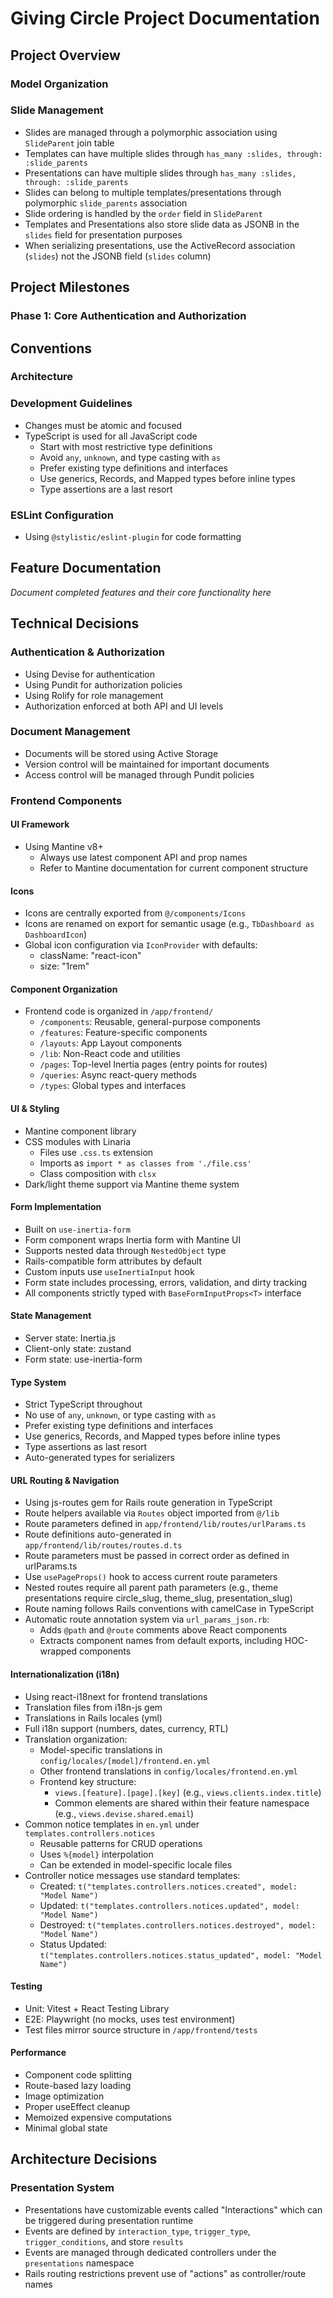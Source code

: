 # Giving Circle Project Documentation

## Project Overview

### Model Organization

### Slide Management
- Slides are managed through a polymorphic association using `SlideParent` join table
- Templates can have multiple slides through `has_many :slides, through: :slide_parents`
- Presentations can have multiple slides through `has_many :slides, through: :slide_parents`
- Slides can belong to multiple templates/presentations through polymorphic `slide_parents` association
- Slide ordering is handled by the `order` field in `SlideParent`
- Templates and Presentations also store slide data as JSONB in the `slides` field for presentation purposes
- When serializing presentations, use the ActiveRecord association (`slides`) not the JSONB field (`slides` column)

## Project Milestones

### Phase 1: Core Authentication and Authorization

## Conventions
### Architecture

### Development Guidelines
- Changes must be atomic and focused
- TypeScript is used for all JavaScript code
  - Start with most restrictive type definitions
  - Avoid `any`, `unknown`, and type casting with `as`
  - Prefer existing type definitions and interfaces
  - Use generics, Records, and Mapped types before inline types
  - Type assertions are a last resort

### ESLint Configuration
- Using `@stylistic/eslint-plugin` for code formatting

## Feature Documentation
*Document completed features and their core functionality here*

## Technical Decisions
### Authentication & Authorization
- Using Devise for authentication
- Using Pundit for authorization policies
- Using Rolify for role management
- Authorization enforced at both API and UI levels

### Document Management
- Documents will be stored using Active Storage
- Version control will be maintained for important documents
- Access control will be managed through Pundit policies

### Frontend Components
#### UI Framework
- Using Mantine v8+
  - Always use latest component API and prop names
  - Refer to Mantine documentation for current component structure

#### Icons
- Icons are centrally exported from `@/components/Icons`
- Icons are renamed on export for semantic usage (e.g., `TbDashboard as DashboardIcon`)
- Global icon configuration via `IconProvider` with defaults:
  - className: "react-icon"
  - size: "1rem"

#### Component Organization
- Frontend code is organized in `/app/frontend/`
  - `/components`: Reusable, general-purpose components
  - `/features`: Feature-specific components
  - `/layouts`: App Layout components
  - `/lib`: Non-React code and utilities
  - `/pages`: Top-level Inertia pages (entry points for routes)
  - `/queries`: Async react-query methods
  - `/types`: Global types and interfaces

#### UI & Styling
- Mantine component library
- CSS modules with Linaria
  - Files use `.css.ts` extension
  - Imports as `import * as classes from './file.css'`
  - Class composition with `clsx`
- Dark/light theme support via Mantine theme system

#### Form Implementation
- Built on `use-inertia-form`
- Form component wraps Inertia form with Mantine UI
- Supports nested data through `NestedObject` type
- Rails-compatible form attributes by default
- Custom inputs use `useInertiaInput` hook
- Form state includes processing, errors, validation, and dirty tracking
- All components strictly typed with `BaseFormInputProps<T>` interface

#### State Management
- Server state: Inertia.js
- Client-only state: zustand
- Form state: use-inertia-form

#### Type System
- Strict TypeScript throughout
- No use of `any`, `unknown`, or type casting with `as`
- Prefer existing type definitions and interfaces
- Use generics, Records, and Mapped types before inline types
- Type assertions as last resort
- Auto-generated types for serializers

#### URL Routing & Navigation
- Using js-routes gem for Rails route generation in TypeScript
- Route helpers available via `Routes` object imported from `@/lib`
- Route parameters defined in `app/frontend/lib/routes/urlParams.ts`
- Route definitions auto-generated in `app/frontend/lib/routes/routes.d.ts`
- Route parameters must be passed in correct order as defined in urlParams.ts
- Use `usePageProps()` hook to access current route parameters
- Nested routes require all parent path parameters (e.g., theme presentations require circle_slug, theme_slug, presentation_slug)
- Route naming follows Rails conventions with camelCase in TypeScript
- Automatic route annotation system via `url_params_json.rb`:
  - Adds `@path` and `@route` comments above React components
  - Extracts component names from default exports, including HOC-wrapped components

#### Internationalization (i18n)
- Using react-i18next for frontend translations
- Translation files from i18n-js gem
- Translations in Rails locales (yml)
- Full i18n support (numbers, dates, currency, RTL)
- Translation organization:
  - Model-specific translations in `config/locales/[model]/frontend.en.yml`
  - Other frontend translations in `config/locales/frontend.en.yml`
  - Frontend key structure:
    - `views.[feature].[page].[key]` (e.g., `views.clients.index.title`)
    - Common elements are shared within their feature namespace (e.g., `views.devise.shared.email`)
- Common notice templates in `en.yml` under `templates.controllers.notices`
  - Reusable patterns for CRUD operations
  - Uses `%{model}` interpolation
  - Can be extended in model-specific locale files
- Controller notice messages use standard templates:
  - Created: `t("templates.controllers.notices.created", model: "Model Name")`
  - Updated: `t("templates.controllers.notices.updated", model: "Model Name")`
  - Destroyed: `t("templates.controllers.notices.destroyed", model: "Model Name")`
  - Status Updated: `t("templates.controllers.notices.status_updated", model: "Model Name")`

#### Testing
- Unit: Vitest + React Testing Library
- E2E: Playwright (no mocks, uses test environment)
- Test files mirror source structure in `/app/frontend/tests`

#### Performance
- Component code splitting
- Route-based lazy loading
- Image optimization
- Proper useEffect cleanup
- Memoized expensive computations
- Minimal global state

## Architecture Decisions

### Presentation System
- Presentations have customizable events called "Interactions" which can be triggered during presentation runtime
- Events are defined by `interaction_type`, `trigger_type`, `trigger_conditions`, and store `results` 
- Events are managed through dedicated controllers under the `presentations` namespace
- Rails routing restrictions prevent use of "actions" as controller/route names

